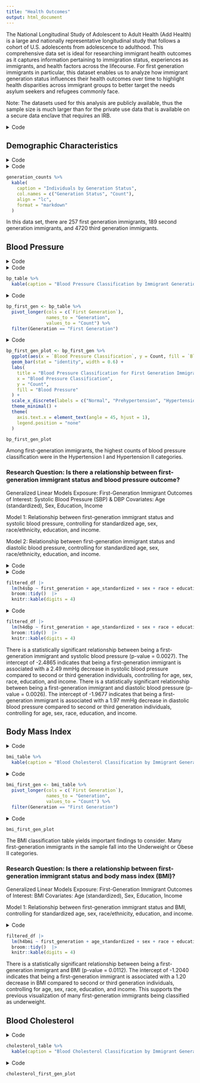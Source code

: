 ```yaml
---
title: "Health Outcomes"
output: html_document
---
```


The National Longitudinal Study of Adolescent to Adult Health (Add Health) is a large and nationally representative longitudinal study that follows a cohort of U.S. adolescents from adolescence to adulthood. This comprehensive data set is ideal for researching immigrant health outcomes as it captures information pertaining to immigration status, experiences as immigrants, and health factors across the lifecourse. For first generation immigrants in particular, this dataset enables us to analyze how immigrant generation status influences their health outcomes over time to highlight health disparities across immigrant groups to better target the needs asylum seekers and refugees commonly face. 

Note: The datasets used for this analysis are publicly available, thus the sample size is much larger than for the private use data that is available on a secure data enclave that requires an IRB.

<details>
  <summary>Code</summary>
  
```r
library(haven)
library(janitor)
library(dplyr)
library(knitr)
library(tidyr)
library(ggplot2)
```
</details>

## Demographic Characteristics 
<details>
  <summary>Code</summary>
```r
w1data <- read.csv("w1inhome.csv") %>%
  clean_names() %>% 
  select(aid, h1gi14, h1gi11, h1gi12, h1gi13m, h1gi4, h1gi8, h1nm6, h1nf6) 

w4data <- read_sas("w4inhome.sas7bdat") %>% 
  clean_names() %>% 
  mutate(
    across(everything(), ~ type.convert(as.character(.), as.is = TRUE)),
    first_gen = case_when(
      h4od4 == 0 ~ 1, 
      h4od4 == 1 ~ 0, 
      TRUE ~ NA_real_
    )
  )

merged_df <- w1data %>%
  inner_join(w4data, by = "aid") %>% 
  mutate(
    first_generation = case_when(
      h4od4 == 0 | h1gi11 == 0 ~ 1, 
      TRUE ~ 0
    ),
    second_generation = case_when(
      h1nm6 == 0 | h1nf6 == 0 ~ 1, 
      TRUE ~ 0
    ), 
    third_generation = case_when(
      first_generation == 0 & second_generation == 0 ~ 1, 
      TRUE ~ 0 
    )
  )

generation_counts <- merged_df %>% 
  summarize(
     first_generation = sum(first_generation, na.rm = TRUE),
    second_generation = sum(second_generation, na.rm = TRUE),
    third_generation = sum(third_generation, na.rm = TRUE)
  ) %>%
  pivot_longer(everything(), names_to = "Generation", values_to = "Count")
```
</details>

<details>
  <summary>Code</summary>
```r
generation_counts %>% 
  kable(
    caption = "Individuals by Generation Status",
    col.names = c("Generation Status", "Count"), 
    align = "lc",
    format = "markdown"
  )
```
</details>

```r
generation_counts %>% 
  kable(
    caption = "Individuals by Generation Status",
    col.names = c("Generation Status", "Count"), 
    align = "lc",
    format = "markdown"
  )
```


In this data set, there are 257 first generation immigrants, 189 second generation immigrants, and 4720 third generation immigrants. 


## Blood Pressure 

<details>
  <summary>Code</summary>
```r
filtered_df <- merged_df %>%
  mutate(across(
    c(h4bpcls, h4id5b, h4bmicls),
    ~ replace(., 
              (cur_column() == "h4bpcls" & (h4bpcls == 6 | h4bpcls == 7 | h4bpcls == 9)) |
              (cur_column() == "h4id5b" & (h4id5b == 6 | h4id5b == 8)) |
              (cur_column() == "h4bmicls" & (h4bmicls == 88 | h4bmicls == 89 | h4bmicls == 96 | h4bmicls == 97 | h4bmicls == 99)),
              NA)
  )) %>%
  drop_na(h4bpcls, h4id5b, h4bmicls)
```
</details>

<details>
  <summary>Code</summary>
```r
bp_table <- filtered_df %>%
  count(h4bpcls, first_generation, second_generation, third_generation) %>%
  filter(!(h4bpcls == 6 | h4bpcls == 7 | h4bpcls == 9)) %>%
  mutate(
    h4bpcls = recode(h4bpcls,
                     `1` = "Normal",
                     `2` = "Prehypertension",
                     `3` = "Hypertension I",
                     `4` = "Hypertension II")
  ) %>%
  pivot_wider(
    names_from = c("first_generation", "second_generation", "third_generation"),
    values_from = n,
    values_fill = list(n = 0)
  ) %>%
  rename(
    `First Generation` = `1_0_0`,
    `Second Generation` = `0_1_0`,  
    `Third Generation` = `0_0_1`,
    `Blood Pressure Classification` = h4bpcls
  ) %>%
  select(`Blood Pressure Classification`, `First Generation`, `Second Generation`, `Third Generation`)

bp_table %>% 
  kable(caption = "Blood Pressure Classification by Immigrant Generation Status", format = "html")
```
</details> 

```r
bp_table %>% 
  kable(caption = "Blood Pressure Classification by Immigrant Generation Status", format = "html")
```


<details> <summary>Code</summary>
```r
bp_first_gen <- bp_table %>%
  pivot_longer(cols = c(`First Generation`), 
               names_to = "Generation", 
               values_to = "Count") %>%
  filter(Generation == "First Generation")
```
</details> 

```r
bp_first_gen <- bp_table %>%
  pivot_longer(cols = c(`First Generation`), 
               names_to = "Generation", 
               values_to = "Count") %>%
  filter(Generation == "First Generation")
```

<details> <summary>Code</summary>
```r
bp_first_gen_plot <- bp_first_gen %>%
  ggplot(aes(x = `Blood Pressure Classification`, y = Count, fill = `Blood Pressure Classification`)) +
  geom_bar(stat = "identity", width = 0.6) +
  labs(
    title = "Blood Pressure Classification for First Generation Immigrants",
    x = "Blood Pressure Classification",
    y = "Count",
    fill = "Blood Pressure"
  ) +
  scale_x_discrete(labels = c("Normal", "Prehypertension", "Hypertension I", "Hypertension II")) +
  theme_minimal() +
  theme(
    axis.text.x = element_text(angle = 45, hjust = 1), 
    legend.position = "none"  
  )

bp_first_gen_plot

```
</details> 

```r
bp_first_gen_plot <- bp_first_gen %>%
  ggplot(aes(x = `Blood Pressure Classification`, y = Count, fill = `Blood Pressure Classification`)) +
  geom_bar(stat = "identity", width = 0.6) +
  labs(
    title = "Blood Pressure Classification for First Generation Immigrants",
    x = "Blood Pressure Classification",
    y = "Count",
    fill = "Blood Pressure"
  ) +
  scale_x_discrete(labels = c("Normal", "Prehypertension", "Hypertension I", "Hypertension II")) +
  theme_minimal() +
  theme(
    axis.text.x = element_text(angle = 45, hjust = 1), 
    legend.position = "none"  
  )

bp_first_gen_plot
```


Among first-generation immigrants, the highest counts of blood pressure classification were in the Hypertension I and Hypertension II categories. 

### Research Question: Is there a relationship between first-generation immigrant status and blood pressure outcome? 

Generalized Linear Models
Exposure: First-Generation Immigrant 
Outcomes of Interest: Systolic Blood Pressure (SBP) & DBP
Covariates: Age (standardized), Sex, Education, Income 

Model 1: Relationship between first-generation immigrant status and systolic blood pressure, controlling for standardized age, sex, race/ethnicity, education, and income. 

Model 2: Relationship between first-generation immigrant status and diastolic blood pressure, controlling for standardized age, sex, race/ethnicity, education, and income. 

<details> <summary>Code</summary>
```r
filtered_df <- 
  filtered_df %>% 
  mutate(age = 2008 - h4od1y, 
         age_standardized = scale(age)) %>% 
    rename(sex = bio_sex4, 
           race = h1gi8, 
           education = h4ec1, 
           income = h4ed2)
```
</details> 

<details> <summary>Code</summary>
```r
filtered_df |>
  lm(h4sbp ~ first_generation + age_standardized + sex + race + education + income, data = _) |>  
  broom::tidy()  |> 
  knitr::kable(digits = 4)
```
</details> 

```r
filtered_df |>
  lm(h4sbp ~ first_generation + age_standardized + sex + race + education + income, data = _) |>  
  broom::tidy()  |> 
  knitr::kable(digits = 4)
```


<details> <summary>Code</summary>
```r
filtered_df |>
  lm(h4dbp ~ first_generation + age_standardized + sex + race + education + income, data = _) |>  
  broom::tidy()  |> 
  knitr::kable(digits = 4)
```
</details> 

```r
filtered_df |>
  lm(h4dbp ~ first_generation + age_standardized + sex + race + education + income, data = _) |>  
  broom::tidy()  |> 
  knitr::kable(digits = 4)
```


There is a statistically significant relationship between being a first-generation immigrant and systolic blood pressure (p-value = 0.0027). The intercept of -2.4865 indicates that being a first-generation immigrant is associated with a 2.49 mmHg decrease in systolic blood pressure compared to second or third generation individuals, controlling for age, sex, race, education, and income. 
There is a statistically significant relationship between being a first-generation immigrant and diastolic blood pressure (p-value = 0.0026). The intercept of -1.9677 indicates that being a first-generation immigrant is associated with a 1.97 mmHg decrease in diastolic blood pressure compared to second or third generation individuals, controlling for age, sex, race, education, and income. 
 

## Body Mass Index 

<details> <summary>Code</summary>
```r
bmi_table <- filtered_df %>% 
  count(h4bmicls, first_generation, second_generation, third_generation) %>% 
  filter(!(h4bmicls == 88 | h4bmicls == 89 | h4bmicls == 96 | h4bmicls == 97 | h4bmicls == 99)) %>% 
  mutate(
    h4bmicls = recode(h4bmicls, 
                    `1` = "Underweight <18.5", 
                    `2` = "Normal 18.5 - < 25", 
                    `3` = "Overweight 25 - <30", 
                    `4` = "Obese I 30-<35", 
                    `5` = "Obese II: 35-<40", 
                    `6` = "Obese III: 40+",
                    )
  ) %>%
  pivot_wider(
    names_from = c("first_generation", "second_generation", "third_generation"),
    values_from = n,
    values_fill = list(n = 0)
  ) %>%
  rename(
    `First Generation` = `1_0_0`,
    `Second Generation` = `0_1_0`,  
    `Third Generation` = `0_0_1`, 
    `BMI Classification` = `h4bmicls`
  ) %>%
  select(`BMI Classification`, `First Generation`, `Second Generation`, `Third Generation`)

bmi_table %>% 
  kable(caption = "Blood Cholesterol Classification by Immigrant Generation Status", format = "html")
```
</details> 

```r
bmi_table %>% 
  kable(caption = "Blood Cholesterol Classification by Immigrant Generation Status", format = "html")
```


<details> <summary>Code</summary>
```r
bmi_first_gen <- bmi_table %>%
  pivot_longer(cols = c(`First Generation`), 
               names_to = "Generation", 
               values_to = "Count") %>%
  filter(Generation == "First Generation")
```
</details> 

```r
bmi_first_gen <- bmi_table %>%
  pivot_longer(cols = c(`First Generation`), 
               names_to = "Generation", 
               values_to = "Count") %>%
  filter(Generation == "First Generation")
```


<details> <summary>Code</summary>
```r
bmi_first_gen_plot <- bmi_first_gen %>%
  ggplot(aes(x =  `BMI Classification`, y = Count, fill =  `BMI Classification`)) +
  geom_bar(stat = "identity", width = 0.6) +
  labs(
    title = "BMI Classification for First Generation Immigrants",
    x = "BMI Classification",
    y = "Count",
    fill = "BMI"
  ) +
  scale_x_discrete(labels = c("Underweight <18.5", "Normal 18.5 - < 25", "Overweight 25 - <30","Obese I 30-<35", "Obese II: 35-<40","Obese III: 40+" )) +
  theme_minimal() +
  theme(
    axis.text.x = element_text(angle = 45, hjust = 1), 
    legend.position = "none"  
  )

bmi_first_gen_plot
```
</details> 

```r
bmi_first_gen_plot
```


The BMI classification table yields important findings to consider. Many first-generation immigrants in the sample fall into the Underweight or Obese II categories.  

### Research Question: Is there a relationship between first-generation immigrant status and body mass index (BMI)? 


Generalized Linear Models
Exposure: First-Generation Immigrant 
Outcomes of Interest: BMI 
Covariates: Age (standardized), Sex, Education, Income 

Model 1: Relationship between first-generation immigrant status and BMI, controlling for standardized age, sex, race/ethnicity, education, and income. 


<details> <summary>Code</summary>
```r
filtered_df |>
  lm(h4bmi ~ first_generation + age_standardized + sex + race + education + income, data = _) |> 
  broom::tidy()  |> 
  knitr::kable(digits = 4)
```
</details> 

```r
filtered_df |>
  lm(h4bmi ~ first_generation + age_standardized + sex + race + education + income, data = _) |> 
  broom::tidy()  |> 
  knitr::kable(digits = 4)
```


There is a statistically significant relationship between being a first-generation immigrant and BMI (p-value = 0.0112). The intercept of -1.2040 indicates that being a first-generation immigrant is associated with a 1.20 decrease in BMI compared to second or third generation individuals, controlling for age, sex, race, education, and income. This supports the previous visualization of many first-generation immigrants being classified as underweight. 

## Blood Cholesterol 

<details> <summary>Code</summary>
```r
cholesterol_table <- filtered_df %>% 
  count(h4id5b, first_generation, second_generation, third_generation) %>% 
  filter(!(h4id5b == 6 | h4id5b == 8)) %>% 
  mutate(
    h4id5b = recode(h4id5b, 
                    `0` = "No", 
                    `1` = "Yes")
  ) %>%
  pivot_wider(
    names_from = c("first_generation", "second_generation", "third_generation"),
    values_from = n,
    values_fill = list(n = 0)
  ) %>%
  rename(
    `First Generation` = `1_0_0`,
    `Second Generation` = `0_1_0`,  
    `Third Generation` = `0_0_1`, 
    `High Cholesterol` = `h4id5b`
  ) %>%
  select(`High Cholesterol`, `First Generation`, `Second Generation`, `Third Generation`)

cholesterol_table %>% 
  kable(caption = "Blood Cholesterol Classification by Immigrant Generation Status", format = "html")
```
</details> 

```r
cholesterol_table %>% 
  kable(caption = "Blood Cholesterol Classification by Immigrant Generation Status", format = "html")
```


<details> <summary>Code</summary>
```r
cholesterol_first_gen <- cholesterol_table %>%
  pivot_longer(cols = c(`First Generation`), 
               names_to = "Generation", 
               values_to = "Count") %>%
  filter(Generation == "First Generation")  


cholesterol_first_gen_plot <- cholesterol_first_gen %>%
  ggplot(aes(x = `High Cholesterol`, y = Count, fill = `High Cholesterol`)) +
  geom_bar(stat = "identity", width = 0.6) +
  labs(
    title = "Blood Cholesterol Classification for First Generation Immigrants",
    x = "Blood Cholesterol Classification",
    y = "Count",
    fill = "Blood Cholesterol"
  ) +
  scale_x_discrete(labels = c("No", "Yes")) +
  theme_minimal() +
  theme(
    axis.text.x = element_text(angle = 45, hjust = 1), 
    legend.position = "none"  
  )

cholesterol_first_gen_plot
```
</details> 
 
```r
cholesterol_first_gen_plot
```

